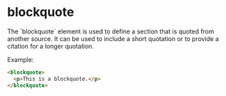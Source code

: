 
# blockquote
<Separator />
The `blockquote` element is used to define a section that is quoted from another source. It can be used to include a short quotation or to provide a citation for a longer quotation.

Example:
```html
<blockquote>
  <p>This is a blockquote.</p>
</blockquote>
```
